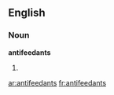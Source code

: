 ==English==

===Noun===
'''antifeedants'''

# {{plural of|[[antifeedant]]}}

[[ar:antifeedants]]
[[fr:antifeedants]]